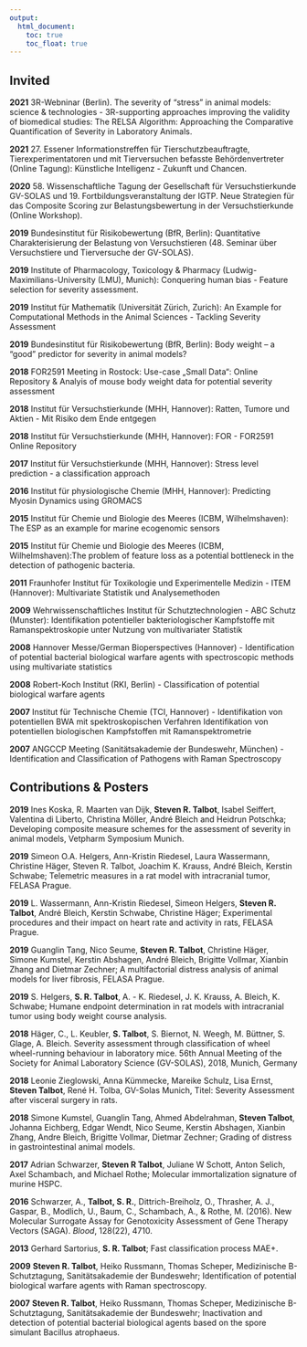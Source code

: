 ```yaml
---
output:
  html_document: 
    toc: true
    toc_float: true
---
```


## Invited
**2021** 3R-Webninar (Berlin). The severity of "stress" in animal models: science & technologies - 3R-supporting approaches improving the validity of biomedical studies: The RELSA Algorithm: Approaching the Comparative Quantification of Severity in Laboratory Animals.

**2021** 27. Essener Informationstreffen für Tierschutzbeauftragte, Tierexperimentatoren und mit Tierversuchen befasste Behördenvertreter (Online Tagung): Künstliche Intelligenz - Zukunft und Chancen.

**2020** 58. Wissenschaftliche Tagung der Gesellschaft für Versuchstierkunde GV-SOLAS und 19. Fortbildungsveranstaltung der IGTP. Neue Strategien für das Composite Scoring zur Belastungsbewertung in der Versuchstierkunde (Online Workshop).

**2019** Bundesinstitut für Risikobewertung (BfR, Berlin): Quantitative Charakterisierung der Belastung von Versuchstieren (48. Seminar über Versuchstiere und Tierversuche der GV-SOLAS).

**2019** Institute of Pharmacology, Toxicology & Pharmacy (Ludwig-Maximilians-University (LMU), Munich): Conquering human bias - Feature selection for severity assessment. 

**2019** Institut für Mathematik (Universität Zürich, Zurich): An Example for Computational Methods in the Animal Sciences - Tackling Severity Assessment

**2019** Bundesinstitut für Risikobewertung (BfR, Berlin): Body weight – a “good” predictor for severity in animal models?

**2018** FOR2591 Meeting in Rostock: Use-case „Small Data“: Online Repository & Analyis of mouse body weight data for potential severity assessment

**2018** Institut für Versuchstierkunde (MHH, Hannover): Ratten, Tumore und Aktien - Mit Risiko dem Ende entgegen

**2018** Institut für Versuchstierkunde (MHH, Hannover): FOR - FOR2591 Online Repository

**2017** Institut für Versuchstierkunde (MHH, Hannover): Stress level prediction - a classification approach 

**2016** Institut für physiologische Chemie (MHH, Hannover): Predicting Myosin Dynamics using GROMACS

**2015** Institut für Chemie und Biologie des Meeres (ICBM, Wilhelmshaven): The ESP as an example for marine ecogenomic sensors

**2015** Institut für Chemie und Biologie des Meeres (ICBM, Wilhelmshaven):The problem of feature loss as a potential bottleneck in the detection of pathogenic bacteria.

**2011** Fraunhofer Institut für Toxikologie und Experimentelle Medizin - ITEM (Hannover): Multivariate Statistik und Analysemethoden

**2009** Wehrwissenschaftliches Institut für Schutztechnologien - ABC Schutz (Munster): Identifikation potentieller bakteriologischer Kampfstoffe mit Ramanspektroskopie unter Nutzung von multivariater Statistik

**2008** Hannover Messe/German Bioperspectives (Hannover) - Identification of potential bacterial biological warfare agents with spectroscopic methods using multivariate statistics 

**2008** Robert-Koch Institut (RKI, Berlin) - Classification of potential biological warfare agents

**2007** Institut für Technische Chemie (TCI, Hannover) - Identifikation von potentiellen BWA mit spektroskopischen Verfahren Identifikation von potentiellen biologischen Kampfstoffen mit Ramanspektrometrie 

**2007** ANGCCP Meeting (Sanitätsakademie der Bundeswehr, München) - Identification and Classification of Pathogens with Raman Spectroscopy


## Contributions & Posters
**2019** Ines Koska, R. Maarten van Dijk, **Steven R. Talbot**, Isabel Seiffert, Valentina di Liberto, Christina Möller, André Bleich and Heidrun Potschka; Developing composite measure schemes for the assessment of severity in animal models, Vetpharm Symposium Munich.

**2019** Simeon O.A. Helgers, Ann-Kristin Riedesel, Laura Wassermann, Christine Häger, Steven R. Talbot, Joachim K. Krauss, André Bleich, Kerstin Schwabe; Telemetric measures in a rat model with intracranial tumor, FELASA Prague.

**2019** L. Wassermann, Ann-Kristin Riedesel, Simeon Helgers, **Steven R. Talbot**, André Bleich, Kerstin Schwabe, Christine Häger; Experimental procedures and their impact on heart rate and activity in rats, FELASA Prague.

**2019** Guanglin Tang, Nico Seume, **Steven R. Talbot**, Christine Häger, Simone Kumstel, Kerstin Abshagen, André Bleich, Brigitte Vollmar, Xianbin Zhang and Dietmar Zechner; A multifactorial distress analysis of animal models for liver fibrosis, FELASA Prague. 

**2019** S. Helgers, **S. R. Talbot**, A. - K. Riedesel, J. K. Krauss, A. Bleich, K. Schwabe; Humane endpoint determination in rat models with intracranial tumor using body weight course analysis.

**2018** Häger, C., L. Keubler, **S. Talbot**, S. Biernot, N. Weegh, M. Büttner, S. Glage, A. Bleich. Severity assessment through classification of wheel wheel-running behaviour in laboratory mice. 56th Annual Meeting of the Society for Animal Laboratory Science (GV-SOLAS), 2018, Munich, Germany

**2018** Leonie Zieglowski, Anna Kümmecke, Mareike Schulz, Lisa Ernst, **Steven Talbot**, René H. Tolba, GV-Solas Munich, Titel: Severity Assessment after visceral surgery in rats. 

**2018** Simone Kumstel, Guanglin Tang, Ahmed Abdelrahman, **Steven Talbot**, Johanna Eichberg, Edgar Wendt, Nico Seume, Kerstin Abshagen, Xianbin Zhang, Andre Bleich, Brigitte Vollmar, Dietmar Zechner; Grading of distress in gastrointestinal animal models.

**2017** Adrian Schwarzer, **Steven R Talbot**, Juliane W Schott, Anton Selich, Axel Schambach, and Michael Rothe; Molecular immortalization signature of murine HSPC.

**2016** Schwarzer, A., **Talbot, S. R.**, Dittrich-Breiholz, O., Thrasher, A. J., Gaspar, B., Modlich, U., Baum, C., Schambach, A., & Rothe, M. (2016). New Molecular Surrogate Assay for Genotoxicity Assessment of Gene Therapy Vectors (SAGA). *Blood*, 128(22), 4710. 

**2013** Gerhard Sartorius, **S. R. Talbot**; Fast classification process MAE+.

**2009** **Steven R. Talbot**, Heiko Russmann, Thomas Scheper, Medizinische B-Schutztagung, Sanitätsakademie der Bundeswehr; Identification of potential biological warfare agents with Raman spectroscopy.

**2007** **Steven R. Talbot**, Heiko Russmann, Thomas Scheper, Medizinische B-Schutztagung, Sanitätsakademie der Bundeswehr; Inactivation and detection of potential bacterial biological agents based on the spore simulant Bacillus atrophaeus.
